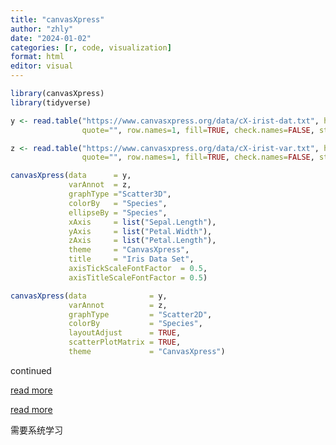 ---
title: "canvasXpress"
author: "zhly"
date: "2024-01-02"
categories: [r, code, visualization]
format: html
editor: visual
---

```{r,message=FALSE}
library(canvasXpress)
library(tidyverse)
```

```{r,cache=TRUE}
y <- read.table("https://www.canvasxpress.org/data/cX-irist-dat.txt", header=TRUE, sep="\t", 
                quote="", row.names=1, fill=TRUE, check.names=FALSE, stringsAsFactors=FALSE)

z <- read.table("https://www.canvasxpress.org/data/cX-irist-var.txt", header=TRUE, sep= "\t", 
                quote="", row.names=1, fill=TRUE, check.names=FALSE, stringsAsFactors=FALSE)
```

```{r}
canvasXpress(data      = y,
             varAnnot  = z,
             graphType ="Scatter3D",
             colorBy   = "Species",
             ellipseBy = "Species",
             xAxis     = list("Sepal.Length"),
             yAxis     = list("Petal.Width"),
             zAxis     = list("Petal.Length"),
             theme     = "CanvasXpress",
             title     = "Iris Data Set",
             axisTickScaleFontFactor  = 0.5,
             axisTitleScaleFontFactor = 0.5)
```

```{r}
canvasXpress(data              = y,
             varAnnot          = z,
             graphType         = "Scatter2D",
             colorBy           = "Species",
             layoutAdjust      = TRUE,
             scatterPlotMatrix = TRUE,
             theme             = "CanvasXpress")
```

continued

[read more](https://canvasxpress.org/)

[read more](https://github.com/neuhausi/canvasXpress/)

需要系统学习
